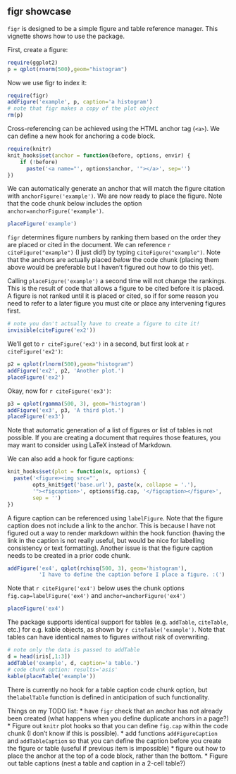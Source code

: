 %\VignetteEngine{knitr::knitr}
%\VignetteIndexEntry{figr-showcase}

figr showcase
---------

`figr` is designed to be a simple figure and table reference manager. This vignette shows how to use the package. 

First, create a figure:
```{r message=FALSE, warning=FALSE}
require(ggplot2)
p = qplot(rnorm(500),geom="histogram")
```

Now we use figr to index it:
```{r message=FALSE}
require(figr)
addFigure('example', p, caption='a histogram')
# note that figr makes a copy of the plot object
rm(p)
```
Cross-referencing can be achieved using the HTML anchor tag (`<a>`). We can define a new hook for anchoring a code block.

```{r results='hide', message=FALSE}
require(knitr)
knit_hooks$set(anchor = function(before, options, envir) {
    if (!before) 
	  paste('<a name="', options$anchor, '"></a>', sep='')
})
```

We can automatically generate an anchor that will match the figure citation with `anchorFigure('example')`. We are now ready to place the figure. Note that the code chunk below includes the option `anchor=anchorFigure('example')`. 

```{r message=FALSE, warning=FALSE, anchor=anchorFigure('example')}
placeFigure('example')
```

`figr` determines figure numbers by ranking them based on the order they are placed or cited in the document. We can reference `r citeFigure("example")` (I just did!) by typing `citeFigure("example")`. Note that the anchors are actually placed *below* the code chunk (placing them above would be preferable but I haven't figured out how to do this yet). 

Calling `placeFigure('example')` a second time will not change the rankings. This is the result of code that allows a figure to be cited before it is placed. A figure is not ranked until it is placed or cited, so if for some reason you need to refer to a later figure you must cite or place any intervening figures first. 

```{r message=FALSE, warning=FALSE}
# note you don't actually have to create a figure to cite it!
invisible(citeFigure('ex2'))
```

We'll get to `r citeFigure('ex3')` in a second, but first look at `r citeFigure('ex2')`:

```{r message=FALSE, warning=FALSE, anchor=anchorFigure('ex2')}
p2 = qplot(rlnorm(500),geom="histogram")
addFigure('ex2', p2, 'Another plot.')
placeFigure('ex2')
```

Okay, now for `r citeFigure('ex3')`:

```{r message=FALSE, warning=FALSE, anchor=anchorFigure('ex3')}
p3 = qplot(rgamma(500, 3), geom='histogram')
addFigure('ex3', p3, 'A third plot.')
placeFigure('ex3')
```

Note that automatic generation of a list of figures or list of tables is not possible. If you are creating a document that requires those features, you may want to consider using LaTeX instead of Markdown.

We can also add a hook for figure captions:

```{r results='hide'}
knit_hooks$set(plot = function(x, options) {
  paste('<figure><img src="',
        opts_knit$get('base.url'), paste(x, collapse = '.'),
        '"><figcaption>', options$fig.cap, '</figcaption></figure>',
        sep = '')
})
```

A figure caption can be referenced using `labelFigure`. Note that the figure caption does not include a link to the anchor. This is because I have not figured out a way to render markdown within the hook function (having the link in the caption is not really useful, but would be nice for labelling consistency or text formatting). Another issue is that the figure caption needs to be created in a prior code chunk.

```{r}
addFigure('ex4', qplot(rchisq(500, 3), geom='histogram'), 
          'I have to define the caption before I place a figure. :(')
```

Note that `r citeFigure('ex4')` below uses the chunk options `fig.cap=labelFigure('ex4')` and `anchor=anchorFigure('ex4')`
```{r anchor=anchorFigure('ex4'), fig.cap=labelFigure('ex4'), echo=FALSE, message=FALSE}
placeFigure('ex4')
```

The package supports identical support for tables (e.g. `addTable`, `citeTable`, etc.) for e.g. kable objects, as shown by `r citeTable('example')`. Note that tables can have identical names to figures without risk of overwriting.

```{r message=FALSE, warning=FALSE, results='asis', anchor=anchorTable('example')}
# note only the data is passed to addTable
d = head(iris[,1:3])
addTable('example', d, caption='a table.')
# code chunk option: results='asis'
kable(placeTable('example'))
```

There is currently no hook for a table caption code chunk option, but the`labelTable` function is defined in anticipation of such functionality.

Things on my TODO list:
* have `figr` check that an anchor has not already been created (what happens when you define duplicate anchors in a page?)
* Figure out `knitr` plot hooks so that you can define `fig.cap` within the code chunk (I don't know if this is possible).
* add functions `addFigureCaption` and `addTableCaption` so that you can define the caption before you create the figure or table (useful if previous item is impossible)
* figure out how to place the anchor at the top of a code block, rather than the bottom.
* Figure out table captions (nest a table and caption in a 2-cell table?)
